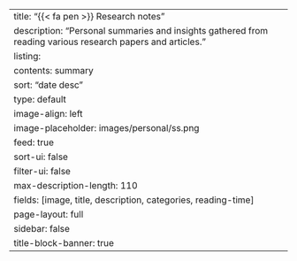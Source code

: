 ---
title: "{{< fa pen >}} Research notes"
description: "Personal summaries and insights gathered from reading various research papers and articles."
listing:
  contents: summary
  sort: "date desc"
  type: default
  image-align: left
  image-placeholder: images/personal/ss.png
  feed: true
  sort-ui: false
  filter-ui: false
  max-description-length: 110
  fields: [image, title, description, categories, reading-time]
page-layout: full
sidebar: false
title-block-banner: true
---